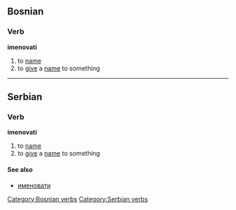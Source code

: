 ==Bosnian==
===Verb===
'''imenovati'''
#to [[name]]
#to [[give]] a [[name]] to something
[[Category:Bosnian verbs]]

----

==Serbian==
===Verb===
'''imenovati'''
#to [[name]]
#to [[give]] a [[name]] to something
====See also====
*[[именовати]]
[[Category:Serbian verbs]]
